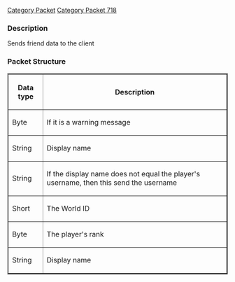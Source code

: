[[Category Packet]]
[[Category Packet 718]]
<h3><span class="mw-headline"> Description </span></h3>

<p>Sends friend data to the client
</p>
<h3><span class="mw-headline"> Packet Structure </span></h3>
<table border="2">
<tr>
<th> Data type
</th><th> Description
</th></tr>
<tr>

<td> Byte </td><td> If it is a warning message </td>
<tr>
<td> String </td> <td> Display name </td></tr>
<tr>
<td> String </td> <td> If the display name does not equal the player's username, then this send the username </td></tr>
<tr>
<td> Short </td> <td> The World ID </td></tr>
<tr>
<td> Byte </td> <td> The player's rank </td></tr>
<td> String </td> <td> Display name </td>
</table>
